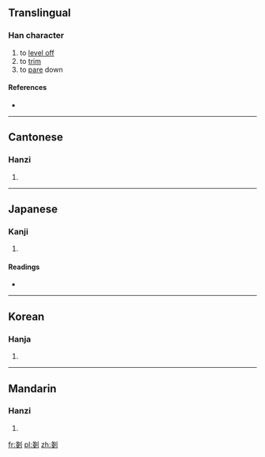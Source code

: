 {{also|刬}}
==Translingual==

===Han character===
{{Han char|rn=18|rad=刀|as=08|sn=10|four=|canj=戈戈中弓 (IILN)|ids=⿰[[戔]][[刂]]}}

# to [[level off]]
# to [[trim]]
# to [[pare]] down

====References====
* {{Han ref|kx=0141.050|dkj=02036|dj=0320.120|hdz=10343.190|uh=5257|ud=21079}}

----

==Cantonese==

===Hanzi===
{{yue-hanzi|jyut=|y=chaan2|sim=刬}}

# {{defn|lang=yue|sort=刀08}}

----

==Japanese==

===Kanji===
{{ja-kanji|grade=|rs=刀08}}

# {{defn|lang=ja|sort=刀08}}

====Readings====
* {{ja-readings|on=[[さん]] (san), [[せん]] (sen)|kun=[[けずる]] (kezuru), [[たいらにする]] (tairanisuru)}}

----

==Korean==

===Hanja===
{{ko-hanja|hangeul=잔|rv=jan|mr=chan}}

# {{defn|lang=ko|sort=刀08}}

----

==Mandarin==

===Hanzi===
{{cmn-hanzi|sim=刬|pin=[[chǎn]] ([[chan3]])|wg=ch'an<sup>3</sup>}}

# {{defn|lang=cmn|sort=刀08}}

[[fr:剗]]
[[pl:剗]]
[[zh:剗]]